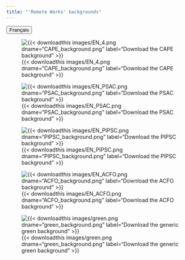 ```yaml
---
title: "'Remote Works' backgrounds"
---
```


<link rel="stylesheet" href=https://cdnjs.cloudflare.com/ajax/libs/font-awesome/4.7.0/css/font-awesome.min.css><button onclick="window.location = location.href.replace('en','fr');" class="btn"><i class="fa fa-language"></i> Français</button>

::: {.layout-example .column-body}

![{{< downloadthis images/EN_4.png dname="CAPE_background.png" label="Download the CAPE background" >}}](/images/EN_4.png){.lightbox}

![{{< downloadthis images/EN_PSAC.png dname="PSAC_background.png"  label="Download the PSAC background" >}}](/images/EN_PSAC.png){.lightbox}

![{{< downloadthis images/EN_PIPSC.png dname="PIPSC_background.png"  label="Download the PIPSC background" >}}](/images/EN_PIPSC.png){.lightbox}

![{{< downloadthis images/EN_ACFO.png dname="ACFO_background.png" label="Download the ACFO background" >}}](/images/EN_ACFO.png){.lightbox}

![{{< downloadthis images/green.png dname="green_background.png" label="Download the generic green background" >}}](/images/green.png){.lightbox}

:::